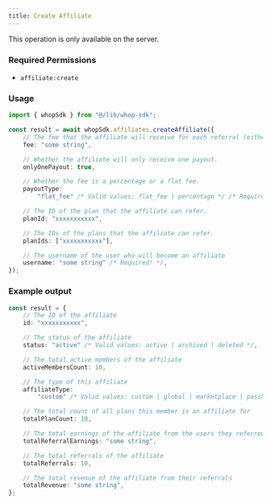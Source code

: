 ```yaml
---
title: Create Affiliate
---
```

<Note>This operation is only available on the server.</Note>

### Required Permissions
 - `affiliate:create`

### Usage

```typescript
import { whopSdk } from "@/lib/whop-sdk";

const result = await whopSdk.affiliates.createAffiliate({
	// The fee that the affiliate will receive for each referral (either a percentage or a flat fee).
	fee: "some string",

	// Whether the affiliate will only receive one payout.
	onlyOnePayout: true,

	// Whether the fee is a percentage or a flat fee.
	payoutType:
		"flat_fee" /* Valid values: flat_fee | percentage */ /* Required! */,

	// The ID of the plan that the affiliate can refer.
	planId: "xxxxxxxxxxx",

	// The IDs of the plans that the affiliate can refer.
	planIds: ["xxxxxxxxxxx"],

	// The username of the user who will become an affiliate
	username: "some string" /* Required! */,
});

```

### Example output

```typescript
const result = {
	// The ID of the affiliate
	id: "xxxxxxxxxxx",

	// The status of the affiliate
	status: "active" /* Valid values: active | archived | deleted */,

	// The total active members of the affiliate
	activeMembersCount: 10,

	// The type of this affiliate
	affiliateType:
		"custom" /* Valid values: custom | global | marketplace | passholder */,

	// The total count of all plans this member is an affiliate for
	totalPlanCount: 10,

	// The total earnings of the affiliate from the users they referred
	totalReferralEarnings: "some string",

	// The total referrals of the affiliate
	totalReferrals: 10,

	// The total revenue of the affiliate from their referrals
	totalRevenue: "some string",
};

```
